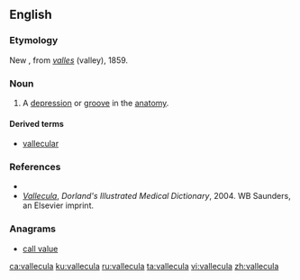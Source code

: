 ==English==

===Etymology===
New {{etyl|la|en}}, from ''[[valles]]'' (valley), 1859.

===Noun===
{{en-noun}}

# {{context|medical|lang=en}} A [[depression]] or [[groove]] in the [[anatomy]].

====Derived terms====
* [[vallecular]]

===References===
* {{R:Webster NCD 1974}}
* ''[http://www.mercksource.com/pp/us/cns/cns_hl_dorlands.jspzQzpgzEzzSzppdocszSzuszSzcommonzSzdorlandszSzdorlandzSzdmd_v_02zPzhtm#12843645 Vallecula]'', ''Dorland's Illustrated Medical Dictionary'', 2004. WB Saunders, an Elsevier imprint.

===Anagrams===
* [[call value#English|call value]]

[[ca:vallecula]]
[[ku:vallecula]]
[[ru:vallecula]]
[[ta:vallecula]]
[[vi:vallecula]]
[[zh:vallecula]]
